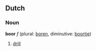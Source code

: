 ==Dutch==
===Noun===
'''boor''' ''f'' (plural: [[boren]], diminutive: [[boortje]])

# [[drill]]
{{msg:-ore}}